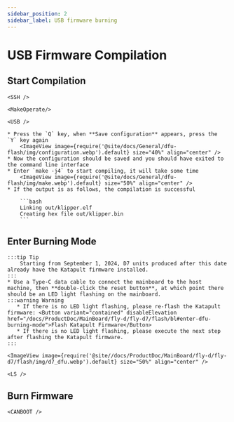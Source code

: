 ```yaml
---
sidebar_position: 2
sidebar_label: USB firmware burning
---
```




# USB Firmware Compilation


## Start Compilation

    <SSH />

    <MakeOperate/>

    <USB />

    * Press the `Q` key, when **Save configuration** appears, press the `Y` key again
        <ImageView image={require('@site/docs/General/dfu-flash/img/configuration.webp').default} size="40%" align="center" />
    * Now the configuration should be saved and you should have exited to the command line interface
    * Enter `make -j4` to start compiling, it will take some time
        <ImageView image={require('@site/docs/General/dfu-flash/img/make.webp').default} size="50%" align="center" />
    * If the output is as follows, the compilation is successful

        ```bash
        Linking out/klipper.elf
        Creating hex file out/klipper.bin
        ```

## Enter Burning Mode

    :::tip Tip
        Starting from September 1, 2024, D7 units produced after this date already have the Katapult firmware installed.
    :::
    * Use a Type-C data cable to connect the mainboard to the host machine, then **double-click the reset button**, at which point there should be an LED light flashing on the mainboard.
    :::warning Warning
       * If there is no LED light flashing, please re-flash the Katapult firmware: <Button variant="contained" disableElevation href="/docs/ProductDoc/MainBoard/fly-d/fly-d7/flash/bl#enter-dfu-burning-mode">Flash Katapult Firmware</Button>
       * If there is no LED light flashing, please execute the next step after flashing the Katapult firmware.
    :::

    <ImageView image={require('@site//docs/ProductDoc/MainBoard/fly-d/fly-d7/flash/img/d7_dfu.webp').default} size="50%" align="center" />

    <LS />

## Burn Firmware
    
    <CANBOOT />